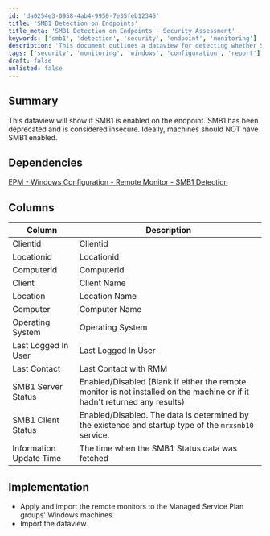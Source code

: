 ```yaml
---
id: 'da0254e3-0958-4ab4-9950-7e35feb12345'
title: 'SMB1 Detection on Endpoints'
title_meta: 'SMB1 Detection on Endpoints - Security Assessment'
keywords: ['smb1', 'detection', 'security', 'endpoint', 'monitoring']
description: 'This document outlines a dataview for detecting whether SMB1 is enabled on endpoints. SMB1 is deprecated and poses security risks, so it is essential to ensure that it is disabled on all machines. The dataview includes necessary columns for monitoring and implementation steps for effective management.'
tags: ['security', 'monitoring', 'windows', 'configuration', 'report']
draft: false
unlisted: false
---
```

## Summary

This dataview will show if SMB1 is enabled on the endpoint. SMB1 has been deprecated and is considered insecure. Ideally, machines should NOT have SMB1 enabled.

## Dependencies

[EPM - Windows Configuration - Remote Monitor - SMB1 Detection](https://proval.itglue.com/DOC-5078775-13177312)

## Columns

| Column                    | Description                                                                                                                   |
|--------------------------|-------------------------------------------------------------------------------------------------------------------------------|
| Clientid                 | Clientid                                                                                                                      |
| Locationid               | Locationid                                                                                                                    |
| Computerid               | Computerid                                                                                                                    |
| Client                   | Client Name                                                                                                                  |
| Location                 | Location Name                                                                                                                |
| Computer                 | Computer Name                                                                                                                |
| Operating System         | Operating System                                                                                                             |
| Last Logged In User      | Last Logged In User                                                                                                         |
| Last Contact             | Last Contact with RMM                                                                                                       |
| SMB1 Server Status       | Enabled/Disabled (Blank if either the remote monitor is not installed on the machine or if it hadn't returned any results)   |
| SMB1 Client Status       | Enabled/Disabled. The data is determined by the existence and startup type of the `mrxsmb10` service.                       |
| Information Update Time   | The time when the SMB1 Status data was fetched                                                                               |

## Implementation

- Apply and import the remote monitors to the Managed Service Plan groups' Windows machines.
- Import the dataview.













